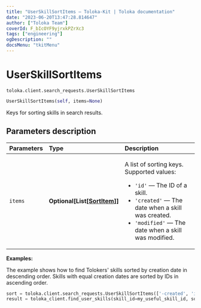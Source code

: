 ```yaml
---
title: "UserSkillSortItems — Toloka-Kit | Toloka documentation"
date: "2023-06-20T13:47:28.814647"
author: ["Toloka Team"]
coverId: F_bIcOYF9yjrxkPZrXc3
tags: ["engineering"]
ogDescription: ""
docsMenu: "tkitMenu"
---
```


# UserSkillSortItems

`toloka.client.search_requests.UserSkillSortItems`

```python
UserSkillSortItems(self, items=None)
```

Keys for sorting skills in search results.

## Parameters description

| Parameters | Type | Description |
| :----------| :----| :-----------|
`items`|**Optional\[List\[[SortItem](/docs/toloka-kit/reference/toloka.client.search_requests.UserSkillSortItems.SortItem)\]\]**|<p>A list of sorting keys. Supported values:</p> <ul> <li>`'id'` — The ID of a skill.</li> <li>`'created'` — The date when a skill was created.</li> <li>`'modified'` — The date when a skill was modified.</li> </ul>

**Examples:**

The example shows how to find Tolokers' skills sorted by creation date in descending order. Skills with equal creation dates are sorted by IDs in ascending order.

```python
sort = toloka.client.search_requests.UserSkillSortItems(['-created', 'id'])
result = toloka_client.find_user_skills(skill_id=my_useful_skill_id, sort=sort, limit=10)
```